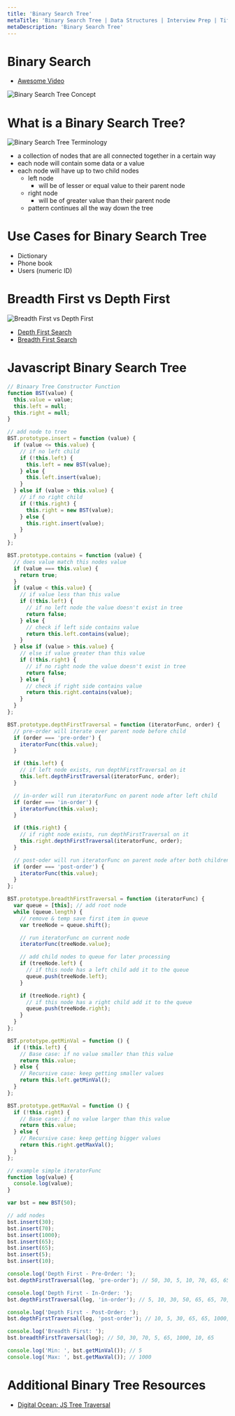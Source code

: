 ```yaml
---
title: 'Binary Search Tree'
metaTitle: 'Binary Search Tree | Data Structures | Interview Prep | Tiffany Lea'
metaDescription: 'Binary Search Tree'
---
```


# Binary Search 

- [Awesome Video](https://www.youtube.com/watch?v=ttiofs3n_hA)


<img src="/files/images/binary-search-tree-concept.png" alt="Binary Search Tree Concept" />

# What is a Binary Search Tree?

<img src="/files/images/binary-search-tree-terminology.png" alt="Binary Search Tree Terminology" />

- a collection of nodes that are all connected together in a certain way
- each node will contain some data or a value
- each node will have up to two child nodes
  - left node
    - will be of lesser or equal value to their parent node
  - right node
    - will be of greater value than their parent node
  - pattern continues all the way down the tree

# Use Cases for Binary Search Tree

- Dictionary
- Phone book
- Users (numeric ID)

# Breadth First vs Depth First

<img src="/files/images/breadth-first-vs-depth-first.png" alt="Breadth First vs Depth First" />

- [Depth First Search](/docs-prep/data-structures/binary-search-tree/depth-first-search)
- [Breadth First Search](/docs-prep/data-structures/binary-search-tree/breadth-first-search)

# Javascript Binary Search Tree

```javascript
// Binaary Tree Constructor Function
function BST(value) {
  this.value = value;
  this.left = null;
  this.right = null;
}

// add node to tree
BST.prototype.insert = function (value) {
  if (value <= this.value) {
    // if no left child
    if (!this.left) {
      this.left = new BST(value);
    } else {
      this.left.insert(value);
    }
  } else if (value > this.value) {
    // if no right child
    if (!this.right) {
      this.right = new BST(value);
    } else {
      this.right.insert(value);
    }
  }
};

BST.prototype.contains = function (value) {
  // does value match this nodes value
  if (value === this.value) {
    return true;
  }
  if (value < this.value) {
    // if value less than this value
    if (!this.left) {
      // if no left node the value doesn't exist in tree
      return false;
    } else {
      // check if left side contains value
      return this.left.contains(value);
    }
  } else if (value > this.value) {
    // else if value greater than this value
    if (!this.right) {
      // if no right node the value doesn't exist in tree
      return false;
    } else {
      // check if right side contains value
      return this.right.contains(value);
    }
  }
};

BST.prototype.depthFirstTraversal = function (iteratorFunc, order) {
  // pre-order will iterate over parent node before child
  if (order === 'pre-order') {
    iteratorFunc(this.value);
  }

  if (this.left) {
    // if left node exists, run depthFirstTraversal on it
    this.left.depthFirstTraversal(iteratorFunc, order);
  }

  // in-order will run iteratorFunc on parent node after left child
  if (order === 'in-order') {
    iteratorFunc(this.value);
  }

  if (this.right) {
    // if right node exists, run depthFirstTraversal on it
    this.right.depthFirstTraversal(iteratorFunc, order);
  }

  // post-oder will run iteratorFunc on parent node after both children
  if (order === 'post-order') {
    iteratorFunc(this.value);
  }
};

BST.prototype.breadthFirstTraversal = function (iteratorFunc) {
  var queue = [this]; // add root node
  while (queue.length) {
    // remove & temp save first item in queue
    var treeNode = queue.shift();

    // run iteratorFunc on current node
    iteratorFunc(treeNode.value);

    // add child nodes to queue for later processing
    if (treeNode.left) {
      // if this node has a left child add it to the queue
      queue.push(treeNode.left);
    }

    if (treeNode.right) {
      // if this node has a right child add it to the queue
      queue.push(treeNode.right);
    }
  }
};

BST.prototype.getMinVal = function () {
  if (!this.left) {
    // Base case: if no value smaller than this value
    return this.value;
  } else {
    // Recursive case: keep getting smaller values
    return this.left.getMinVal();
  }
};

BST.prototype.getMaxVal = function () {
  if (!this.right) {
    // Base case: if no value larger than this value
    return this.value;
  } else {
    // Recursive case: keep getting bigger values
    return this.right.getMaxVal();
  }
};

// example simple iteratorFunc
function log(value) {
  console.log(value);
}

var bst = new BST(50);

// add nodes
bst.insert(30);
bst.insert(70);
bst.insert(1000);
bst.insert(65);
bst.insert(65);
bst.insert(5);
bst.insert(10);

console.log('Depth First - Pre-Order: ');
bst.depthFirstTraversal(log, 'pre-order'); // 50, 30, 5, 10, 70, 65, 65, 1000

console.log('Depth First - In-Order: ');
bst.depthFirstTraversal(log, 'in-order'); // 5, 10, 30, 50, 65, 65, 70, 1000

console.log('Depth First - Post-Order: ');
bst.depthFirstTraversal(log, 'post-order'); // 10, 5, 30, 65, 65, 1000, 70, 50

console.log('Breadth First: ');
bst.breadthFirstTraversal(log); // 50, 30, 70, 5, 65, 1000, 10, 65

console.log('Min: ', bst.getMinVal()); // 5
console.log('Max: ', bst.getMaxVal()); // 1000
```

# Additional Binary Tree Resources

- [Digital Ocean: JS Tree Traversal](https://www.digitalocean.com/community/tutorials/js-tree-traversal)
